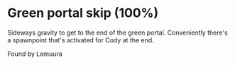 # Green portal skip (100%)

Sideways gravity to get to the end of the green portal. Conveniently there's a spawnpoint that's activated for Cody at the end.

Found by Lemuura